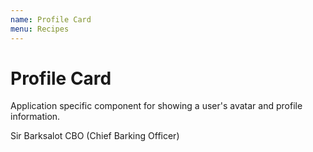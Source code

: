 ```yaml
---
name: Profile Card
menu: Recipes
---
```



# Profile Card

Application specific component for showing a user's avatar and profile information.

<Playground>
    <Card textAlign="center">
        <Avatar
            src="https://placedog.net/500/500"
            alt="Sir Barksalot"
            display="inline"
        />
        <Text my={1} fontSize={[3, 5]}>
            Sir Barksalot
        </Text>
        <Text mt={0}>CBO (Chief Barking Officer)</Text>
    </Card>
</Playground>
